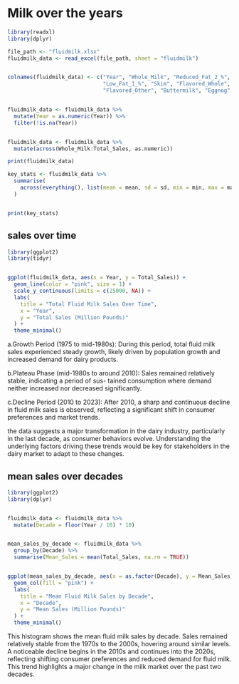 


# Milk over the years



```r
library(readxl)
library(dplyr)

file_path <- "fluidmilk.xlsx"
fluidmilk_data <- read_excel(file_path, sheet = "fluidmilk")


colnames(fluidmilk_data) <- c("Year", "Whole_Milk", "Reduced_Fat_2_%", 
                              "Low_Fat_1_%", "Skim", "Flavored_Whole", 
                              "Flavored_Other", "Buttermilk", "Eggnog", "Total_Sales")


fluidmilk_data <- fluidmilk_data %>%
  mutate(Year = as.numeric(Year)) %>%
  filter(!is.na(Year))


fluidmilk_data <- fluidmilk_data %>%
  mutate(across(Whole_Milk:Total_Sales, as.numeric))

print(fluidmilk_data)

key_stats <- fluidmilk_data %>%
  summarise(
    across(everything(), list(mean = mean, sd = sd, min = min, max = max), na.rm = TRUE)
  )


print(key_stats)
```


## sales over time
```r


library(ggplot2)
library(tidyr)


ggplot(fluidmilk_data, aes(x = Year, y = Total_Sales)) +
  geom_line(color = "pink", size = 1) +
  scale_y_continuous(limits = c(25000, NA)) +  
  labs(
    title = "Total Fluid Milk Sales Over Time",
    x = "Year",
    y = "Total Sales (Million Pounds)"
  ) +
  theme_minimal()
```

a.Growth Period (1975 to mid-1980s): During this period, total fluid milk sales experienced steady growth, likely driven by population growth and increased demand for dairy products.

b.Plateau Phase (mid-1980s to around 2010): Sales remained relatively stable, indicating a period of sus- tained consumption where demand neither increased nor decreased significantly.

c.Decline Period (2010 to 2023): After 2010, a sharp and continuous decline in fluid milk sales is observed, reflecting a significant shift in consumer preferences and market trends.

the data suggests a major transformation in the dairy industry, particularly in the last decade, as consumer behaviors evolve. Understanding the underlying factors driving these trends would be key for stakeholders in the dairy market to adapt to these changes.


## mean sales over decades
```r

library(ggplot2)
library(dplyr)


fluidmilk_data <- fluidmilk_data %>%
  mutate(Decade = floor(Year / 10) * 10)  


mean_sales_by_decade <- fluidmilk_data %>%
  group_by(Decade) %>%
  summarise(Mean_Sales = mean(Total_Sales, na.rm = TRUE))  


ggplot(mean_sales_by_decade, aes(x = as.factor(Decade), y = Mean_Sales)) +
  geom_col(fill = "pink") +
  labs(
    title = "Mean Fluid Milk Sales by Decade",
    x = "Decade",
    y = "Mean Sales (Million Pounds)"
  ) +
  theme_minimal()

```



This histogram shows the mean fluid milk sales by decade. Sales remained relatively stable from the 1970s to the 2000s, hovering around similar levels. A noticeable decline begins in the 2010s and continues into the 2020s, reflecting shifting consumer preferences and reduced demand for fluid milk. This trend highlights a major change in the milk market over the past two decades.
